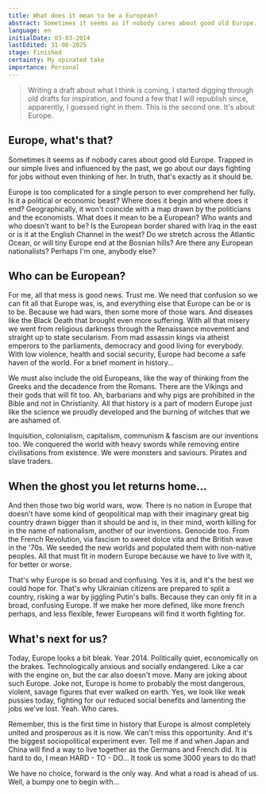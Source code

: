 ```yaml
---
title: What does it mean to be a European?
abstract: Sometimes it seems as if nobody cares about good old Europe. Trapped in our simple lives and influenced by the past, we go about our days fighting for jobs without even thinking of her. In truth, that's exactly as it should be. Europe is too complicated for a single person to ever fully comprehend her. Is it a political or economic beast? Where does it begin and where does it end?
language: en
initialDate: 03-03-2014
lastEdited: 31-08-2025
stage: Finished
certainty: My opinated take
importance: Personal
---
```


> Writing a draft about what I think is coming, I started digging through old drafts for inspiration, and found a few that I will republish since, apparently, I guessed right in them. This is the second one. It's about Europe.

## Europe, what's that?

Sometimes it seems as if nobody cares about good old Europe. Trapped in our simple lives and influenced by the past, we go about our days fighting for jobs without even thinking of her. In truth, that's exactly as it should be.

Europe is too complicated for a single person to ever comprehend her fully. Is it a political or economic beast? Where does it begin and where does it end? Geographically, it won't coincide with a map drawn by the politicians and the economists. What does it mean to be a European? Who wants and who doesn't want to be? Is the European border shared with Iraq in the east or is it at the English Channel in the west? Do we stretch across the Atlantic Ocean, or will tiny Europe end at the Bosnian hills? Are there any European nationalists? Perhaps I'm one, anybody else?

## Who can be European?

For me, all that mess is good news. Trust me. We need that confusion so we can fit all that Europe was, is, and everything else that Europe can be or is to be. Because we had wars, then some more of those wars. And diseases like the Black Death that brought even more suffering. With all that misery we went from religious darkness through the Renaissance movement and straight up to state secularism. From mad assassin kings via atheist emperors to the parliaments, democracy and good living for everybody. With low violence, health and social security, Europe had become a safe haven of the world. For a brief moment in history...

We must also include the old Europeans, like the way of thinking from the Greeks and the decadence from the Romans. There are the Vikings and their gods that will fit too. Ah, barbarians and why pigs are prohibited in the Bible and not in Christianity. All that history is a part of modern Europe just like the science we proudly developed and the burning of witches that we are ashamed of.

Inquisition, colonialism, capitalism, communism & fascism are our inventions too. We conquered the world with heavy swords while removing entire civilisations from existence. We were monsters and saviours. Pirates and slave traders.

## When the ghost you let returns home...

And then those two big world wars, wow. There is no nation in Europe that doesn't have some kind of geopolitical map with their imaginary great big country drawn bigger than it should be and is, in their mind, worth killing for in the name of nationalism, another of our inventions. Genocide too. From the French Revolution, via fascism to sweet dolce vita and the British wave in the '70s. We seeded the new worlds and populated them with non-native peoples. All that must fit in modern Europe because we have to live with it, for better or worse.

That's why Europe is so broad and confusing. Yes it is, and it's the best we could hope for. That's why Ukrainian citizens are prepared to split a country, risking a war by jiggling Putin's balls. Because they can only fit in a broad, confusing Europe. If we make her more defined, like more french perhaps, and less flexible, fewer Europeans will find it worth fighting for.

## What's next for us?

Today, Europe looks a bit bleak. Year 2014. Politically quiet, economically on the brakes. Technologically anxious and socially endangered. Like a car with the engine on, but the car also doesn't move. Many are joking about such Europe. Joke not, Europe is home to probably the most dangerous, violent, savage figures that ever walked on earth. Yes, we look like weak pussies today, fighting for our reduced social benefits and lamenting the jobs we've lost. Yeah. Who cares.

Remember, this is the first time in history that Europe is almost completely united and prosperous as it is now. We can't miss this opportunity. And it's the biggest sociopolitical experiment ever. Tell me if and when Japan and China will find a way to live together as the Germans and French did. It is hard to do, I mean HARD - TO - DO... It took us some 3000 years to do that!

We have no choice, forward is the only way. And what a road is ahead of us. Well, a bumpy one to begin with...
